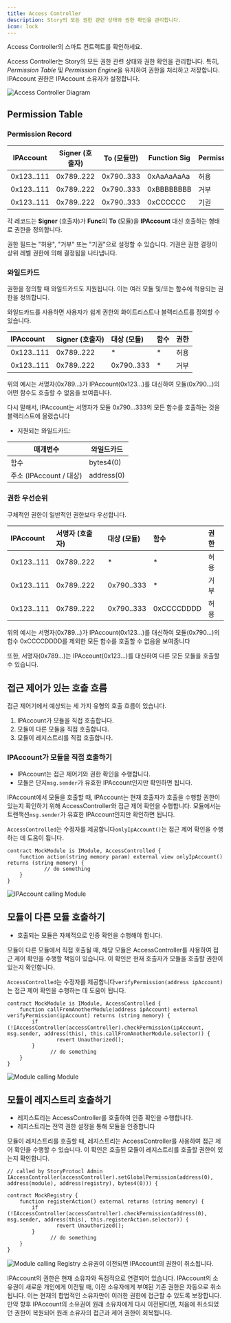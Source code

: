 ```yaml
---
title: Access Controller
description: Story의 모든 권한 관련 상태와 권한 확인을 관리합니다.
icon: lock
---
```


<CardGroup cols={1}>
  <Card title="AccessController.sol" href="https://github.com/storyprotocol/protocol-core-v1/blob/main/contracts/access/AccessController.sol" icon="scroll" color="#ccb092">
    Access Controller의 스마트 컨트랙트를 확인하세요.
  </Card>
</CardGroup>

Access Controller는 Story의 모든 권한 관련 상태와 권한 확인을 관리합니다. 특히, *Permission Table* 및 *Permission Engine*을 유지하여 권한을 처리하고 저장합니다. IPAccount 권한은 IPAccount 소유자가 설정합니다.

<Frame>
  <img src="/images/concepts/ac-overview.png" alt="Access Controller Diagram" />
</Frame>

## Permission Table

### Permission Record

| IPAccount  | Signer (호출자) | To (모듈만)   | Function Sig | Permission |
| ---------- | ------------ | ---------- | ------------ | ---------- |
| 0x123..111 | 0x789..222   | 0x790..333 | 0xAaAaAaAa   | 허용         |
| 0x123..111 | 0x789..222   | 0x790..333 | 0xBBBBBBBB   | 거부         |
| 0x123..111 | 0x789..222   | 0x790..333 | 0xCCCCCC     | 기권         |

각 레코드는 **Signer** (호출자)가 **Func**의 **To** (모듈)을 **IPAccount** 대신 호출하는 형태로 권한을 정의합니다.

권한 필드는 "허용", "거부" 또는 "기권"으로 설정할 수 있습니다. 기권은 권한 결정이 상위 레벨 권한에 의해 결정됨을 나타냅니다.

### 와일드카드

권한을 정의할 때 와일드카드도 지원됩니다. 이는 여러 모듈 및/또는 함수에 적용되는 권한을 정의합니다.

와일드카드를 사용하면 사용자가 쉽게 권한의 화이트리스트나 블랙리스트를 정의할 수 있습니다.

| IPAccount  | Signer (호출자) | 대상 (모듈)    | 함수 | 권한 |
| :--------- | :----------- | :--------- | :- | :- |
| 0x123..111 | 0x789..222   | \*         | \* | 허용 |
| 0x123..111 | 0x789..222   | 0x790..333 | \* | 거부 |

위의 예시는 서명자(0x789...)가 IPAccount(0x123...)를 대신하여 모듈(0x790...)의 어떤 함수도 호출할 수 없음을 보여줍니다.

다시 말해서, IPAccount는 서명자가 모듈 0x790...333의 모든 함수를 호출하는 것을 블랙리스트에 올렸습니다

* 지원되는 와일드카드:

| 매개변수                | 와일드카드      |
| ------------------- | ---------- |
| 함수                  | bytes4(0)  |
| 주소 (IPAccount / 대상) | address(0) |

### 권한 우선순위

구체적인 권한이 일반적인 권한보다 우선합니다.

| IPAccount  | 서명자 (호출자)  | 대상 (모듈)    | 함수         | 권한 |
| :--------- | :--------- | :--------- | :--------- | :- |
| 0x123..111 | 0x789..222 | \*         | \*         | 허용 |
| 0x123..111 | 0x789..222 | 0x790..333 | \*         | 거부 |
| 0x123..111 | 0x789..222 | 0x790..333 | 0xCCCCDDDD | 허용 |

위의 예시는 서명자(0x789...)가 IPAccount(0x123...)를 대신하여 모듈(0x790...)의 함수 0xCCCCDDDD를 제외한 모든 함수를 호출할 수 없음을 보여줍니다

또한, 서명자(0x789...)는 IPAccount(0x123...)를 대신하여 다른 모든 모듈을 호출할 수 있습니다.

## 접근 제어가 있는 호출 흐름

접근 제어기에서 예상되는 세 가지 유형의 호출 흐름이 있습니다.

1. IPAccount가 모듈을 직접 호출합니다.
2. 모듈이 다른 모듈을 직접 호출합니다.
3. 모듈이 레지스트리를 직접 호출합니다.

### IPAccount가 모듈을 직접 호출하기

* IPAccount는 접근 제어기와 권한 확인을 수행합니다.
* 모듈은 단지`msg.sender`가 유효한 IPAccount인지만 확인하면 됩니다.

IPAccount에서 모듈을 호출할 때, IPAccount는 현재 호출자가 호출을 수행할 권한이 있는지 확인하기 위해 AccessController와 접근 제어 확인을 수행합니다. 모듈에서는 트랜잭션`msg.sender`가 유효한 IPAccount인지만 확인하면 됩니다.

`AccessControlled`는 수정자를 제공합니다`onlyIpAccount()`는 접근 제어 확인을 수행하는 데 도움이 됩니다.

```solidity Solidity
contract MockModule is IModule, AccessControlled {
    function action(string memory param) external view onlyIpAccount() returns (string memory) {
            // do something
    }
}
```

<Frame>
  <img src="/images/concepts/ac-diagram.png" alt="IPAccount calling Module" />
</Frame>

## 모듈이 다른 모듈 호출하기

* 호출되는 모듈은 자체적으로 인증 확인을 수행해야 합니다.

모듈이 다른 모듈에서 직접 호출될 때, 해당 모듈은 AccessController를 사용하여 접근 제어 확인을 수행할 책임이 있습니다. 이 확인은 현재 호출자가 모듈을 호출할 권한이 있는지 확인합니다.

`AccessControlled`는 수정자를 제공합니다`verifyPermission(address ipAccount)`는 접근 제어 확인을 수행하는 데 도움이 됩니다.

```solidity Solidity
contract MockModule is IModule, AccessControlled {
    function callFromAnotherModule(address ipAccount) external verifyPermission(ipAccount) returns (string memory) {
        if (!IAccessController(accessController).checkPermission(ipAccount, msg.sender, address(this), this.callFromAnotherModule.selector)) {
		        revert Unauthorized();
        }
			  // do something
    }
}
```

<Frame>
  <img src="/images/concepts/ac-diagram-2.png" alt="Module calling Module" />
</Frame>

## 모듈이 레지스트리 호출하기

* 레지스트리는 AccessController를 호출하여 인증 확인을 수행합니다.
* 레지스트리는 전역 권한 설정을 통해 모듈을 인증합니다

모듈이 레지스트리를 호출할 때, 레지스트리는 AccessController를 사용하여 접근 제어 확인을 수행할 수 있습니다. 이 확인은 호출된 모듈이 레지스트리를 호출할 권한이 있는지 확인합니다.

```solidity Solidity
// called by StoryProtocl Admin
IAccessController(accessController).setGlobalPermission(address(0), address(module), address(registry), bytes4(0))) {

```

```solidity Solidity
contract MockRegistry {
    function registerAction() external returns (string memory) {
        if (!IAccessController(accessController).checkPermission(address(0), msg.sender, address(this), this.registerAction.selector)) {
		        revert Unauthorized();
        }
			  // do something
    }
}
```

<Frame>
  <img src="/images/concepts/ac-diagram-3.png" alt="Module calling Registry" />
</Frame>

<Note>
  소유권이 이전되면 IPAccount의 권한이 취소됩니다.

  IPAccount의 권한은 현재 소유자와 독점적으로 연결되어 있습니다. IPAccount의 소유권이 새로운 개인에게 이전될 때, 이전 소유자에게 부여된 기존 권한은 자동으로 취소됩니다. 이는 현재의 합법적인 소유자만이 이러한 권한에 접근할 수 있도록 보장합니다. 만약 향후 IPAccount의 소유권이 원래 소유자에게 다시 이전된다면, 처음에 취소되었던 권한이 복원되어 원래 소유자의 접근과 제어 권한이 회복됩니다.
</Note>
